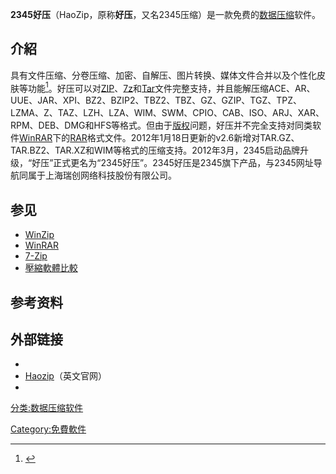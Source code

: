 {{Primarysources|time=2013-01-19}} 
{{noteTA
|G1=IT
}}
{{Infobox_Software
| name = 2345好压
| logo = File:HaoZip icon.png
| logo_size = 48px
| screenshot = File:HaoZip.png
| caption = 好压1.9執行於[[Windows_7|Windows 7]]
| developer = 上海瑞创网络科技股份有限公司<ref>{{cite web | url = http://www.ruichuang.net/ | title = 上海瑞创网络科技股份有限公司 | language = zh-hans | deadurl = yes | archiveurl = https://web.archive.org/web/20120501091145/http://www.ruichuang.net/ | archivedate = 2012-05-01 | accessdate = 2012-04-19 }}</ref>
| released               = {{Start date and age|2009|03|16}}
| latest_release_version = V6.3.0.11043
| latest_release_date = {{release date and age|2021|01|04}}
| latest preview version = 
| latest preview date    = 
| frequently_updated = Yes<!--發佈版本更新？請不要編輯本頁，只須點按版本號碼！-->
| programming language   = [[C++|C++]]
| operating_system = [[Microsoft_Windows|Microsoft Windows]]
| language               ={{zh-cn}}、{{zh-hant}}、{{en}}
| genre = [[檔案壓縮程式|檔案壓縮程式]] 
| license = [[专有软件|专有软件]]
| website = {{URL|https://haozip.2345.cc}}
}}
'''2345好压'''（HaoZip，原称'''好压'''，又名2345压缩）是一款免费的[[数据压缩|数据压缩]]软件。

==介紹==
具有文件压缩、分卷压缩、加密、自解压、图片转换、媒体文件合并以及个性化皮肤等功能<ref>{{cite web| url = http://www.haozip.com/code.htm| title = v1.7源代码下载页面| language = zh-hans| access-date = 2011-03-08| archive-url = https://web.archive.org/web/20110423143834/http://www.haozip.com/code.htm| archive-date = 2011-04-23| dead-url = yes}}</ref>。好压可以对[[ZIP格式|ZIP]]、[[7z|7z]]和[[Tar|Tar]]文件完整支持，并且能解压缩ACE、AR、UUE、JAR、XPI、BZ2、BZIP2、TBZ2、TBZ、GZ、GZIP、TGZ、TPZ、LZMA、Z、TAZ、LZH、LZA、WIM、SWM、CPIO、CAB、ISO、ARJ、XAR、RPM、DEB、DMG和HFS等格式。但由于[[版权|版权]]问题，好压并不完全支持对同类软件[[WinRAR|WinRAR]]下的[[RAR|RAR]]格式文件。2012年1月18日更新的v2.6新增对TAR.GZ、TAR.BZ2、TAR.XZ和WIM等格式的压缩支持。2012年3月，2345启动品牌升级，“好压”正式更名为“2345好压”。2345好压是2345旗下产品，与2345网址导航同属于上海瑞创网络科技股份有限公司。

== 参见 ==
* [[WinZip|WinZip]]
* [[WinRAR|WinRAR]]
* [[7-Zip|7-Zip]]
* [[壓縮軟體比較|壓縮軟體比較]]

==参考资料==
{{reflist}}

==外部链接==
*{{官网|https://haozip.2345.cc}}{{zh-cn}}
*[https://web.archive.org/web/20141122105847/http://haozip.2345.com/Eng/index_en.htm Haozip]（英文官网）{{en}}
*{{sinaweibo|haozip}}{{zh-cn}}

{{Compression Software Implementations}}

[[分类:数据压缩软件|分类:数据压缩软件]]
[[Category:免費軟件|Category:免費軟件]]